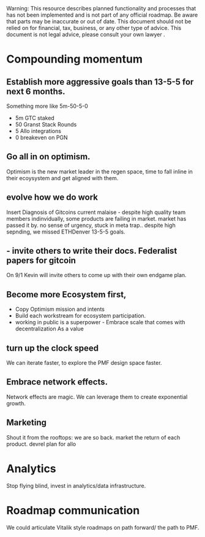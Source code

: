 
<Callout type="warning">
  Warning: This resource describes planned functionality and processes that has
  not been implemented and is not part of any official roadmap. Be aware that parts may be inaccurate or out of
  date.  This document should not be relied on for financial, tax, business, or any other type of advice.  This document is not legal advice, please consult your own lawyer .
</Callout>

# Compounding momentum


## Establish more aggressive goals than 13-5-5 for next 6 months.

Something more like 5m-50-5-0
- 5m GTC staked
- 50 Granst Stack Rounds
- 5 Allo integrations
- 0 breakeven on PGN

## Go all in on optimism.

Optimism is the new market leader in the regen space, time to fall inline in their ecoysystem and get aligned with them.

## evolve how we do work

Insert Diagnosis of Gitcoins current malaise - despite high quality team members indinvidually, some products are failing in market. market has passed it by. no sense of urgency, stuck in meta trap.. despite high sepnding, we missed ETHDenver 13-5-5 goals.


## - invite others to write their docs. Federalist papers for gitcoin

On 9/1 Kevin will invite others to come up with their own endgame plan.

## Become more Ecosystem first, 

- Copy Optimism mission and intents
- Build each workstream for ecosystem participation.
- working in public is a superpower - Embrace scale that comes with decentralization As a value


## turn up the clock speed 

We can iterate faster, to explore the PMF design space faster.


## Embrace network effects.

Network effects are magic.  We can leverage them to create exponential growth.

## Marketing

Shout it from the rooftops: we are so back.  market the return of each product.
devrel plan for allo

# Analytics

Stop flying blind, invest in analytics/data infrastructure.

# Roadmap communication

We could articulate Vitalik style roadmaps on path forward/ the path to PMF.

